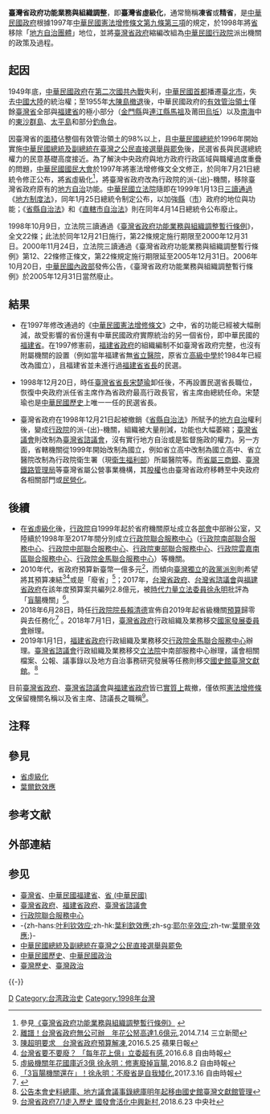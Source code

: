 {{主條目消歧義|本文講述的是關於臺灣省虛級化的過程，關於中華民國政府進行省制虛級化的介紹，詳見「'''[[省_(中華民國)|省 (中華民國)]]'''」。}}

'''臺灣省政府功能業務與組織調整'''，即'''臺灣省虛級化'''，通常簡稱'''凍省'''或'''精省'''，是[[中華民國政府|中華民國政府]]根據1997年[[中華民國憲法增修條文|中華民國憲法增修條文]][[wikisource:zh:中華民國憲法增修條文_(民國86年)|第九條第三項]]的規定，於1998年將[[省_(中華民國)|省]]移除「[[地方自治團體|地方自治團體]]」地位，並將[[臺灣省政府|臺灣省政府]]縮編改組為[[中華民國行政院|中華民國行政院]]派出機關的政策及過程。

== 起因 ==
1949年底，[[中華民國政府|中華民國政府]]在[[第二次國共內戰|第二次國共內戰]]失利，[[中華民國首都|中華民國首都]]播遷[[臺北市|臺北市]]，失去[[中國大陸|中國大陸]]的統治權；至1955年[[大陳島撤退|大陳島撤退]]後，中華民國政府的[[中華民國自由地區|有效管治領土]]僅餘[[臺灣省|臺灣省]]全部與[[福建省_(中華民國)|福建省]]的極小部分（[[金門縣|金門縣]]與[[連江縣_(中華民國)|連江縣]][[馬祖|馬祖]]及莆田[[烏坵|烏坵]]）以及[[南海|南海]]中的[[東沙群島|東沙群島]]、[[太平島|太平島]]和部分[[釣魚台|釣魚台]]。

因臺灣省的[[面積|面積]]佔整個有效管治領土的98%以上，且[[中華民國總統|中華民國總統]]於1996年開始實施[[中華民國總統及副總統在臺灣之公民直接選舉與罷免|中華民國總統及副總統在臺灣之公民直接選舉與罷免]]後，民選省長與民選總統權力的民意基礎高度接近。為了解決中央政府與地方政府行政區域與職權過度重疊的問題，[[中華民國國民大會|中華民國國民大會]]於1997年將憲法增修條文全文修正，於同年7月21日總統令修正公布，將[[省_(中華民國)|省]]虛級化<ref>參見[http://lis.ly.gov.tw/npl/law/04817/891124.htm 《臺灣省政府功能業務與組織調整暫行條例》] {{Wayback|url=http://lis.ly.gov.tw/npl/law/04817/891124.htm |date=20130519124441 }}</ref>，將臺灣省政府改為行政院的派-{出}-機關，移除臺灣省政府原有的[[地方自治|地方自治]]功能{{NoteTag|臺灣省政府仍具有[[公法人|公法人]]身分，但失去地方政府所具有的「自治法人」地位，無法行使地方自治，統歸由中央政府掌握人事任命權。}}。[[中華民國立法院|中華民國立法院]]隨即在1999年1月13日[[三讀通過|三讀通過]]《[[s:地方制度法|地方制度法]]》，同年1月25日總統令制定公布，以加強[[縣|縣]]（[[市|市]]）政府的地位與功能；《[[省縣自治法|省縣自治法]]》和《[[s:直轄市自治法|直轄市自治法]]》則在同年4月14日總統令公布廢止。

1998年10月9日，立法院三讀通過《[[s:臺灣省政府功能業務與組織調整暫行條例|臺灣省政府功能業務與組織調整暫行條例]]》，全文22條；此法於同年12月21日施行，第22條規定施行期限至2000年12月31日。2000年11月24日，立法院三讀通過《臺灣省政府功能業務與組織調整暫行條例》第12、22條修正條文，第22條規定施行期限延至2005年12月31日。2006年10月20日，[[中華民國內政部|中華民國內政部]]發佈公告，《臺灣省政府功能業務與組織調整暫行條例》於2005年12月31日當然廢止。

== 結果 ==
*在1997年修改通過的《[[中華民國憲法增修條文|中華民國憲法增修條文]]》之中，省的功能已經被大幅刪減，故受影響的省份還有中華民國政府實際統治的另一個省份，即中華民國的[[福建省_(中華民國)|福建省]]。在1997修憲前，[[福建省政府|福建省政府]]的組織編制不如臺灣省政府完整，也沒有附屬機關的設置（例如當年福建省無[[省立醫院|省立醫院]]，原省立[[高級中學|高級中學]]於1984年已經改為國立），且福建省並未進行過[[福建省省長|福建省省長]]的民選。

*1998年12月20日，時任[[臺灣省省長|臺灣省省長]][[宋楚瑜|宋楚瑜]]卸任後，不再設置民選省長職位，恢復中央政府派任省主席作為省政府最高行政長官，省主席由總統任命。宋楚瑜也是[[中華民國歷史|中華民國歷史]]上唯一一任的民選省長。

*臺灣省政府在1998年12月21日起被撤銷《[[省縣自治法|省縣自治法]]》所賦予的[[地方自治|地方自治]]權利後，變成[[行政院|行政院]]的派-{出}-機關，組織被大量削減，功能也大幅萎縮；[[臺灣省議會|臺灣省議會]]則改制為[[臺灣省諮議會|臺灣省諮議會]]，沒有實行地方自治或是監督施政的權力。另一方面，省轄機關從1999年開始改制為國立，例如省立高中改制為國立高中、省立醫院改制為行政院衛生署（現[[衛生福利部|衛生福利部]]）所屬醫院等。而[[省屬三商銀|省屬三商銀]]、[[臺灣鐵路管理局|臺灣鐵路管理局]]等臺灣省屬公營事業機構，其[[股權|股權]]也由臺灣省政府移轉至中央政府各相關部門或[[民營化|民營化]]。

==後續==
* 在[[省_(中華民國)#省虛級化|省虛級化]]後，[[行政院|行政院]]自1999年起於省府機關原址成立各[[部會|部會]]中部辦公室，又陸續於1998年至2017年間分別成立[[行政院聯合服務中心|行政院聯合服務中心]]（[[行政院南部聯合服務中心|行政院南部聯合服務中心]]、[[行政院中部聯合服務中心|行政院中部聯合服務中心]]、[[行政院東部聯合服務中心|行政院東部聯合服務中心]]、[[行政院雲嘉南區聯合服務中心|行政院雲嘉南區聯合服務中心]]、[[行政院金馬聯合服務中心|行政院金馬聯合服務中心]]）等機關。
* 2010年代，省政府預算新臺幣一億多元<REF>[http://www.setn.com/News.aspx?NewsID=30899 離譜！台灣省政府無公可辦　年花公帑高達1.6億元],2014.7.14  三立新聞</REF>，而傾向[[臺灣獨立|臺灣獨立]]的[[中華民國政黨列表#現存政黨列表|政黨派別]]則希望將其預算凍結<REF>[http://www.appledaily.com.tw/realtimenews/article/new/20160525/870356/ 陳超明要求　台灣省政府預算解凍],2016.5.25 蘋果日報</REF><REF>[http://news.ltn.com.tw/news/politics/breakingnews/1722796 台灣省要不要廢？ 「每年花上億」立委超有感],2016.6.8 自由時報</REF>或是「廢省」<REF>[http://news.ltn.com.tw/news/politics/breakingnews/1782645 虛級機關年花國庫近3億 徐永明：修憲廢掉盲腸],2016.8.2 自由時報</REF>；2017年，[[台灣省政府|台灣省政府]]、[[台灣省諮議會|台灣省諮議會]]與[[福建省政府|福建省政府]]在該年度預算案共編列2.8億元，被[[時代力量|時代力量]][[立法委員|立法委員]][[徐永明|徐永明]]批評為「[[盲腸|盲腸]]機關」<ref>[http://news.ltn.com.tw/news/politics/breakingnews/2006618 「3盲腸機關還在」！徐永明：不廢省是自我矮化],2017.3.16 自由時報</ref>。
* 2018年6月28日，時任[[行政院院長|行政院院長]][[賴清德|賴清德]]宣佈自2019年起省級機關[[預算|預算]]歸零與去任務化<ref>{{cite web|url= http://www.cna.com.tw/news/firstnews/201806280128-1.aspx|title=賴清德：108年省級機關預算全歸零|date=2018年6月28日|publisher=[[中央社|中央社]]|language=zh-tw|accessdate=2018年7月1日}}</ref> 。2018年7月1日，[[臺灣省政府|臺灣省政府]]行政組織及業務移交[[中華民國國家發展委員會|國家發展委員會]]辦理。
* 2019年1月1日，[[福建省政府|福建省政府]]行政組織及業務移交[[行政院金馬聯合服務中心|行政院金馬聯合服務中心]]辦理。[[臺灣省諮議會|臺灣省諮議會]]行政組織及業務移交[[立法院|立法院]]中南部服務中心辦理，議會相關檔案、公報、議事錄以及地方自治事務研究發展等任務則移交[[國史館|國史館]][[國史館臺灣文獻館|臺灣文獻館]]。<ref>[https://www.tpa.gov.tw/opencms/news/news1/News0027.html 公告本會史料總庫、地方議會議事錄總庫明年起移由國史館臺灣文獻館管理]</ref>
目前[[臺灣省政府|臺灣省政府]]、[[臺灣省諮議會|臺灣省諮議會]]與[[福建省政府|福建省政府]]皆已[[de_facto|實質上]]裁撤，僅依照[[中華民國憲法增修條文|憲法增修條文]]保留機關名稱以及省主席、諮議長之職稱<ref name="tpg">[http://www.cna.com.tw/news/aipl/201806230152-1.aspx 台灣省政府7/1走入歷史 國發會活化中興新村],2018.6.23 中央社</ref>。

== 注释 ==
{{NoteFoot}}

== 參見 ==
*[[省虛級化|省虛級化]]
*[[葉爾欽效應|葉爾欽效應]]

== 参考文献 ==
{{Reflist|30em}}

==  外部連結 ==
{{Wikisourceshas|省縣自治法|地方制度法|臺灣省政府功能業務與組織調整暫行條例|臺灣省政府組織規程|臺灣省諮議會組織規程}}

== 参见 ==
{{Portal box|中華民國|台湾|政治}}
* [[臺灣省|臺灣省]]、[[中華民國福建省|中華民國福建省]]、[[省_(中華民國)|省 (中華民國)]]
* [[臺灣省政府|臺灣省政府]]、[[福建省政府|福建省政府]]、[[臺灣省諮議會|臺灣省諮議會]]
* [[行政院聯合服務中心|行政院聯合服務中心]]
* -{zh-hans:[[叶利钦效应|叶利钦效应]];zh-hk:[[葉利欽效應|葉利欽效應]];zh-sg:[[耶尔辛效应|耶尔辛效应]];zh-tw:[[葉爾辛效應|葉爾辛效應]];}-
* [[中華民國總統及副總統在臺灣之公民直接選舉與罷免|中華民國總統及副總統在臺灣之公民直接選舉與罷免]]
* [[中華民國歷史|中華民國歷史]]、[[中華民國政治|中華民國政治]]
* [[臺灣歷史|臺灣歷史]]、[[台灣政治|臺灣政治]]

{{-}}
{{中华民国自由地区行政区划}}

[[Category:臺灣省政府|D]]
[[Category:台湾政治史|Category:台湾政治史]]
[[Category:1998年台灣|Category:1998年台灣]]